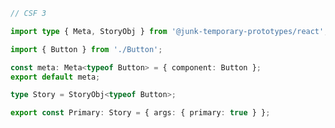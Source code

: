 ```ts
// CSF 3

import type { Meta, StoryObj } from '@junk-temporary-prototypes/react';

import { Button } from './Button';

const meta: Meta<typeof Button> = { component: Button };
export default meta;

type Story = StoryObj<typeof Button>;

export const Primary: Story = { args: { primary: true } };
```
